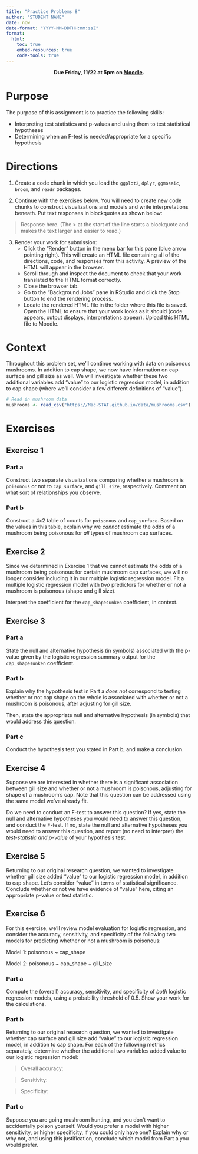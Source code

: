 ```yaml
---
title: "Practice Problems 8"
author: "STUDENT NAME"
date: now
date-format: "YYYY-MM-DDTHH:mm:ssZ"
format:
  html:
    toc: true
    embed-resources: true
    code-tools: true    
---
```


<center>
**Due Friday, 11/22 at 5pm on [Moodle](INSERT_LINK_TO_MOODLE_ASSIGNMENT).**
</center>

# Purpose

The purpose of this assignment is to practice the following skills:

- Interpreting test statistics and p-values and using them to test statistical hypotheses
- Determining when an F-test is needed/appropriate for a specific hypothesis


# Directions

1. Create a code chunk in which you load the `ggplot2`, `dplyr`, `ggmosaic`, `broom`, and `readr` packages.

2. Continue with the exercises below. You will need to create new code chunks to construct visualizations and models and write interpretations beneath. Put text responses in blockquotes as shown below:

> Response here. (The > at the start of the line starts a blockquote and makes the text larger and easier to read.)

3. Render your work for submission:
    - Click the "Render" button in the menu bar for this pane (blue arrow pointing right). This will create an HTML file containing all of the directions, code, and responses from this activity. A preview of the HTML will appear in the browser.
    - Scroll through and inspect the document to check that your work translated to the HTML format correctly.
    - Close the browser tab.
    - Go to the "Background Jobs" pane in RStudio and click the Stop button to end the rendering process.
    - Locate the rendered HTML file in the folder where this file is saved. Open the HTML to ensure that your work looks as it should (code appears, output displays, interpretations appear). Upload this HTML file to Moodle.


# Context

Throughout this problem set, we'll continue working with data on poisonous mushrooms. In addition to cap shape, we now have information on cap surface and gill size as well. We will investigate whether these two additional variables add "value" to our logistic regression model, in addition to cap shape (where we'll consider a few different definitions of "value").

```r
# Read in mushroom data
mushrooms <- read_csv("https://Mac-STAT.github.io/data/mushrooms.csv")
```

# Exercises

## Exercise 1

### Part a

Construct two separate visualizations comparing whether a mushroom is `poisonous` or not to `cap_surface`, and `gill_size`, respectively. Comment on what sort of relationships you observe.


### Part b

Construct a 4x2 table of counts for `poisonous` and `cap_surface`. Based on the values in this table, explain why we *cannot* estimate the odds of a mushroom being poisonous for *all* types of mushroom cap surfaces.


## Exercise 2

Since we determined in Exercise 1 that we cannot estimate the odds of a mushroom being poisonous for certain mushroom cap surfaces, we will no longer consider including it in our multiple logistic regression model. Fit a multiple logistic regression model with *two* predictors for whether or not a mushroom is poisonous (shape and gill size).

Interpret the coefficient for the `cap_shapesunken` coefficient, in context.


## Exercise 3

### Part a

State the null and alternative hypothesis (in symbols) associated with the p-value given by the logistic regression summary output for the `cap_shapesunken` coefficient.


### Part b

Explain why the hypothesis test in Part a *does not* correspond to testing whether or not cap shape on the whole is associated with whether or not a mushroom is poisonous, after adjusting for gill size.

Then, state the appropriate null and alternative hypothesis (in symbols) that would address this question.


### Part c

Conduct the hypothesis test you stated in Part b, and make a conclusion.


## Exercise 4

Suppose we are interested in whether there is a significant association between gill size and whether or not a mushroom is poisonous, adjusting for shape of a mushroom's cap. Note that this question can be addressed using the same model we've already fit.

Do we need to conduct an F-test to answer this question? If yes, state the null and alternative hypotheses you would need to answer this question, and conduct the F-test. If no, state the null and alternative hypotheses you would need to answer this question, and report (no need to interpret) the *test-statistic and p-value* of your hypothesis test.


## Exercise 5

Returning to our original research question, we wanted to investigate whether gill size added "value" to our logistic regression model, in addition to cap shape. Let's consider "value" in terms of statistical significance. Conclude whether or not we have evidence of "value" here, citing an appropriate p-value or test statistic.


## Exercise 6

For this exercise, we'll review model evaluation for logistic regression, and consider the accuracy, sensitivity, and specificity of the following two models for predicting whether or not a mushroom is poisonous:

Model 1: poisonous ~ cap_shape

Model 2: poisonous ~ cap_shape + gill_size

### Part a

Compute the (overall) accuracy, sensitivity, and specificity of *both* logistic regression models, using a probability threshold of 0.5. Show your work for the calculations.

### Part b

Returning to our original research question, we wanted to investigate whether cap surface and gill size add "value" to our logistic regression model, in addition to cap shape. For each of the following metrics separately, determine whether the additional two variables added value to our logistic regression model:

> Overall accuracy: 

> Sensitivity: 

> Specificity: 

### Part c

Suppose you are going mushroom hunting, and you don't want to accidentally poison yourself. Would you prefer a model with higher sensitivity, or higher specificity, if you could only have one? Explain why or why not, and using this justification, conclude which model from Part a you would prefer.

